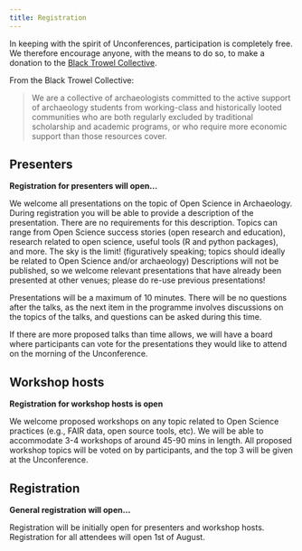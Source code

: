 ```yaml
---
title: Registration
---
```


In keeping with the spirit of Unconferences, participation is completely free.
We therefore encourage anyone, with the means to do so, to make a donation to
the [Black Trowel Collective](https://blacktrowelcollective.wordpress.com/microgrants/).

From the Black Trowel Collective:

> We are a collective of archaeologists committed to the active support of
archaeology students from working-class and historically looted communities
who are both regularly excluded by traditional scholarship and academic programs,
or who require more economic support than those resources cover.

## Presenters

**Registration for presenters will open...**

We welcome all presentations on the topic of Open Science in Archaeology.
During registration you will be able to provide a description of the presentation. There
are no requirements for this description. Topics can range from Open Science
success stories (open research and education), research related to open science,
useful tools (R and python packages), and more. The sky is the limit! (figuratively speaking;
topics should ideally be related to Open Science and/or archaeology)
Descriptions will not be published, so we welcome relevant presentations that have already
been presented at other venues; please do re-use previous presentations!


Presentations will be a maximum of 10 minutes. There will be no questions after the talks,
as the next item in the programme involves discussions on the topics of the talks, and
questions can be asked during this time.

If there are more proposed talks than time allows, we will have a board where participants
can vote for the presentations they would like to attend on the morning of the Unconference.


## Workshop hosts

**Registration for workshop hosts is open**

We welcome proposed workshops on any topic related to Open Science practices (e.g.,
FAIR data, open source tools, etc). We will be able to accommodate 3-4 workshops
of around 45-90 mins in length. All proposed workshop topics will be voted on by
participants, and the top 3 will be given at the Unconference.

## Registration

**General registration will open...**

Registration will be initially open for presenters and workshop hosts. Registration
for all attendees will open 1st of August.

<!-- embed registration code from Eventbrite -->
